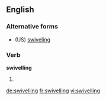 ==English==

===Alternative forms===
* (US) [[swiveling]]

===Verb===
'''swivelling'''

# {{British}} {{present participle of|swivel}}

[[de:swivelling]]
[[fr:swivelling]]
[[vi:swivelling]]